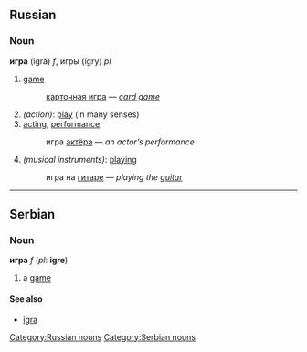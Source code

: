 ==Russian==
[[Category:Russian nouns]]
===Noun===
'''игра''' (igrá) ''f'', игры (ígry) ''pl''
# [[game]]
#: [[карточная игра]] — ''[[card game]]''
#''(action)'': [[play]] (in many senses)
# [[acting]], [[performance]]
#: игра [[актер|актёра]] — ''an actor’s performance''
#''(musical instruments)'': [[playing]]
#: игра на [[гитара|гитаре]] — ''playing the [[guitar]]''
----
==Serbian==
===Noun===
'''игра''' ''f'' (''pl'': '''igre''')
#a [[game]]
====See also====
*[[igra]]
[[Category:Serbian nouns]]